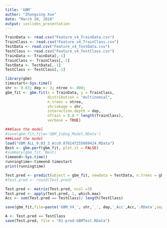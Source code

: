 ```yaml
---
title: 'GBM'
author: "Zhongxing Xue"
date: "March 20, 2018"
output: ioslides_presentation
---
```



```r
TrainData <- read.csv("Feature_v4_TrainData.csv")
TrainClass <- read.csv("Feature_v4_TrainClass.csv")
TestData <- read.csv("Feature_v4_TestData.csv")
TestClass <- read.csv("Feature_v4_TestClass.csv")
TrainData <- TrainData[,-1]
TrainClass <- TrainClass[,-1]
TestData <- TestData[,-1]
TestClass <- TestClass[,-1]
```

```r
library(gbm)
timestart<-Sys.time()
shr <- 0.03; dep <- 3; ntree <- 800;
gbm_fit <- gbm.fit(x = TrainData, y = TrainClass,
                   distribution = "multinomial",
                   n.trees = ntree,
                   shrinkage = shr,
                   interaction.depth = dep, 
                   nTrain = 0.8 * length(TrainClass),
                   verbose = TRUE)

###Save the model
#save(gbm_fit,file='GBM_IsDog_Model.RData')
###Load the model
load("GBM_ALL_0.03_3_Acc0.870147255689424.RData")
Best <- gbm.perf(gbm_fit, plot.it = FALSE)
#summary(gbm_fit, Best)
timeend<-Sys.time()
runningtime<-timeend-timestart
print(runningtime)

Test.pred <- predict(object = gbm_fit, newdata = TestData, n.trees = gbm.perf(gbm_fit, plot.it = FALSE), type = "response")
#Test.pred <- round(Test.pred)

Test.pred <- matrix(Test.pred, ncol =3)
Test.pred <- apply(Test.pred, 1, which.max)
Acc <- sum(Test.pred == TestClass)/ length(TestClass)

save(gbm_fit,file=paste('GBM_V4_', shr,'_', dep,'_Acc',Acc,'.RData',sep=""))

A <- Test.pred == TestClass
save(Test.pred, file = "01-pred-GBMTest.RData")
```